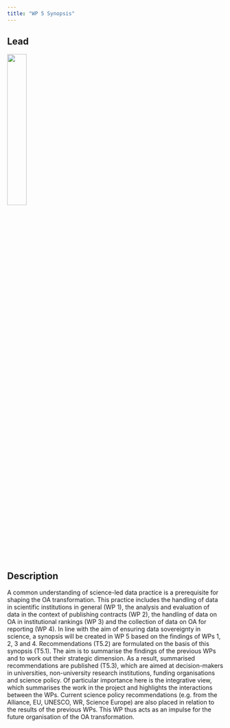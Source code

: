 ```yaml
---
title: "WP 5 Synopsis"
---
```


## Lead

![](../images/hu.png){width=30%}

## Description

A common understanding of science-led data practice is a prerequisite for shaping the OA transformation. This practice includes the handling of data in scientific institutions in general (WP 1), the analysis and evaluation of data in the context of publishing contracts (WP 2), the handling of data on OA in institutional rankings (WP 3) and the collection of data on OA for reporting (WP 4). In line with the aim of ensuring data sovereignty in science, a synopsis will be created in WP 5 based on the findings of WPs 1, 2, 3 and 4. Recommendations (T5.2) are formulated on the basis of this synopsis (T5.1). The aim is to summarise the findings of the previous WPs and to work out their strategic dimension. As a result, summarised recommendations are published (T5.3), which are aimed at decision-makers in universities, non-university research institutions, funding organisations and science policy. Of particular importance here is the integrative view, which summarises the work in the project and highlights the interactions between the WPs. Current science policy recommendations (e.g. from the Alliance, EU, UNESCO, WR, Science Europe) are also placed in relation to the results of the previous WPs. This WP thus acts as an impulse for the future organisation of the OA transformation.